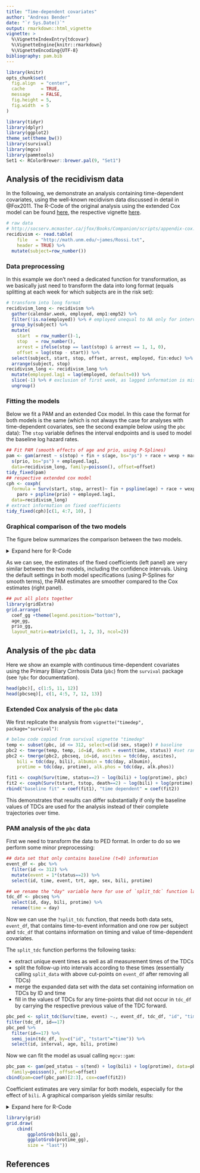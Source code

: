 ```yaml
---
title: "Time-dependent covariates"
author: "Andreas Bender"
date: "`r Sys.Date()`"
output: rmarkdown::html_vignette
vignette: >
  %\VignetteIndexEntry{tdcovar}
  %\VignetteEngine{knitr::rmarkdown}
  %\VignetteEncoding{UTF-8}
bibliography: pam.bib
---
```


```r
library(knitr)
opts_chunk$set(
  fig.align  = "center",
  cache      = TRUE,
  message    = FALSE,
  fig.height = 5,
  fig.width  = 5
)
```

```r
library(tidyr)
library(dplyr)
library(ggplot2)
theme_set(theme_bw())
library(survival)
library(mgcv)
library(pammtools)
Set1 <- RColorBrewer::brewer.pal(9, "Set1")
```

## Analysis of the recidivism data

In the following, we demonstrate an analysis containing time-dependent covariates,
using the well-known recidivism data discussed in detail in @Fox2011.
The R-Code of the original analysis using the extended Cox model can be found
[here](http://socserv.mcmaster.ca/jfox/Books/Companion/scripts/appendix-cox.R),
the respective vignette [here](https://socserv.socsci.mcmaster.ca/jfox/Books/Companion-1E/appendix-cox-regression.pdf).

```r
# raw data
# http://socserv.mcmaster.ca/jfox/Books/Companion/scripts/appendix-cox.R
recidivism <- read.table(
    file   = "http://math.unm.edu/~james/Rossi.txt",
    header = TRUE) %>%
  mutate(subject=row_number())
```


### Data preprocessing

In this example we don't need a dedicated function for transformation,
as we basically just need to transform the data into long format (equals
splitting at each week for which subjects are in the risk set):

```r
# transform into long format
recidivism_long <- recidivism %>%
  gather(calendar.week, employed, emp1:emp52) %>%
  filter(!is.na(employed)) %>% # employed unequal to NA only for intervals under risk
  group_by(subject) %>%
  mutate(
    start  = row_number()-1,
    stop   = row_number(),
    arrest = ifelse(stop == last(stop) & arrest == 1, 1, 0),
    offset = log(stop - start)) %>%
  select(subject, start, stop, offset, arrest, employed, fin:educ) %>%
  arrange(subject, stop)
recidivism_long <- recidivism_long %>%
  mutate(employed.lag1 = lag(employed, default=0)) %>%
  slice(-1) %>% # exclusion of first week, as lagged information is missing
  ungroup()
```


### Fitting the models

Below we fit a PAM and an extended Cox model. In this case the format for
both models is the same (which is not always the case for analyses with
time-dependent covariates, see the second example below using the `pbc` data):
The `stop` variable defines the interval endpoints and is used to model
the baseline log hazard rates.

```r
## Fit PAM (smooth effects of age and prio, using P-Splines)
pam <- gam(arrest ~ s(stop) + fin + s(age, bs="ps") + race + wexp + mar + paro +
  s(prio, bs="ps") + employed.lag1,
  data=recidivism_long, family=poisson(), offset=offset)
tidy_fixed(pam)
## respective extended cox model
cph <- coxph(
  formula = Surv(start, stop, arrest)~ fin + pspline(age) + race + wexp + mar +
    paro + pspline(prio) + employed.lag1,
  data=recidivism_long)
# extract information on fixed coefficients
tidy_fixed(cph)[c(1, 4:7, 10), ]
```

### Graphical comparison of the two models
The figure below summarizes the comparison between the two models.

<details>
<summary>Expand here for R-Code</summary>

```r
all_eff <- purrr::map_df(
  list(
    tidy_fixed(pam),
   	tidy_fixed(cph)[-c(2:3, 8:9), ]),
  bind_rows, .id="Model") %>%
  mutate(Model = factor(Model, levels=2:1, labels=c("Cox-PH", "PAM")))

## plot of fixed coefficients
coef_gg <- ggplot(all_eff, aes(x=variable, y=coef, ymin=lower, ymax=upper)) +
  geom_hline(yintercept = 0, lty=3) +
  geom_pointrange(aes(col=factor(Model), shape=factor(Model)),
    position=position_dodge(width=0.5)) +
  scale_colour_manual(
    name   = "Method",
    values = c(1, Set1[1]),
    limits = rev(levels(all_eff$Model))) +
  scale_shape_manual(
    name   = "Method",
    values = c(19, 15),
    limits = rev(levels(all_eff$Model))) +
  coord_flip(ylim=range(-1.5, 1)) +
  ylab(expression(hat(beta)%+-% 1.96 %.% SE)) +
  xlab("")

## to visualize smooth effect of age, create data set where all covariates are
## fixed to mean values except for age, which varies between min and max
## (n = 100)
age_df <- recidivism_long %>% make_newdata(expand="age", n=100)

## add information on contribution of age to linear predictor (partial effect of age)
age_df <- age_df %>%
  add_term(pam, term="age") %>%
  mutate(cphfit = predict(object=cph, ., type="terms")[,"pspline(age)"])

## prep plot object for smooth effects
smooth_gg <- ggplot(age_df, aes(y=fit)) +
	geom_line(aes(col="PAM")) +
	geom_ribbon(aes(ymin=low, ymax=high), alpha=0.3) +
	geom_line(aes(y=cphfit, col="Cox-PH")) +
	scale_colour_manual(name="Method", values=c("#E41A1C", "#000000")) +
  ylab(expression(hat(f)(x))) + theme(legend.position="none")

## plot of the age effect
age_gg <- smooth_gg + aes(x=age) +
  xlab("Age")


## same as "age"" for "prio" variable
prio_df <- recidivism_long %>% make_newdata(expand="prio", n=100)
prio_df <- prio_df %>%
  add_term(pam, term="prio") %>%
  mutate(cphfit = predict(object=cph, ., type="terms")[,7])

## plot of the prio effect
prio_gg <- smooth_gg %+% prio_df + aes(x=prio) +
  xlab("Number of prior convictions")
```

</details>

As we can see, the estimates of the fixed coefficients (left panel) are
very similar between the two models, including the confidence intervals.
Using the default settings in both model specifications (using P-Splines
for smooth terms), the PAM estimates are smoother compared to the Cox
estimates (right panel).

```r
## put all plots together
library(gridExtra)
grid.arrange(
  coef_gg +theme(legend.position="bottom"),
  age_gg,
  prio_gg,
  layout_matrix=matrix(c(1, 1, 2, 3), ncol=2))
```


## Analysis of the `pbc` data

Here we show an example with continuous time-dependent covariates using the
Primary Biliary Cirrhosis Data (`pbc`) from the `survival` package (see
`?pbc` for documentation).

```r
head(pbc)[, c(1:5, 11, 12)]
head(pbcseq)[, c(1, 4:5, 7, 12, 13)]
```

### Extended Cox analysis of the `pbc` data
We first replicate the analysis from `vignette("timedep", package="survival")`:

```r
# below code copied from survival vignette "timedep"
temp <- subset(pbc, id <= 312, select=c(id:sex, stage)) # baseline
pbc2 <- tmerge(temp, temp, id=id, death = event(time, status)) #set range
pbc2 <- tmerge(pbc2, pbcseq, id=id, ascites = tdc(day, ascites),
    bili = tdc(day, bili), albumin = tdc(day, albumin),
    protime = tdc(day, protime), alk.phos = tdc(day, alk.phos))

fit1 <- coxph(Surv(time, status==2) ~ log(bili) + log(protime), pbc)
fit2 <- coxph(Surv(tstart, tstop, death==2) ~ log(bili) + log(protime), pbc2)
rbind("baseline fit" = coef(fit1), "time dependent" = coef(fit2))
```

This demonstrates that results can differ substantially if only the
baseline values of TDCs are used for the analysis instead of their complete trajectories over time.


### PAM analysis of the `pbc` data

First we need to transform the data to PED format. In order to do so we
perform some minor preprocessing:

```r
## data set that only contains baseline (t=0) information
event_df <- pbc %>%
  filter(id <= 312) %>%
  mutate(event = 1*(status==2)) %>%
  select(id, time, event, trt, age, sex, bili, protime)

## we rename the "day" variable here for use of `split_tdc` function later
tdc_df <- pbcseq %>%
  select(id, day, bili, protime) %>%
  rename(time = day)
```

Now we can use the `?split_tdc` function, that needs both data sets,
`event_df`, that contains time-to-event information and one row per subject and
`tdc_df` that contains information on timing and value of time-dependent
covariates.

The `split_tdc` function performs the following tasks:

  - extract unique event times as well as all measurement times of the TDCs
  - split the follow-up into intervals according to these times (essentially calling
  `split_data` with above cut-points on `event_df` after removing all TDCs)
  - merge the expanded data set with the data set containing information
  on TDCs by ID and time
  - fill in the values of TDCs for any time-points that did not occur in `tdc_df` by
  carrying the respective previous value of the TDC forward.

```r
pbc_ped <- split_tdc(Surv(time, event) ~., event_df, tdc_df, "id", "time", "status")
filter(tdc_df, id==17)
pbc_ped %>%
  filter(id==17) %>%
  semi_join(tdc_df, by=c("id", "tstart"="time")) %>%
  select(id, interval, age, bili, protime)
```


Now we can fit the model as usual calling `mgcv::gam`:

```r
pbc_pam <- gam(ped_status ~ s(tend) + log(bili) + log(protime), data=pbc_ped,
  family=poisson(), offset=offset)
cbind(pam=coef(pbc_pam)[2:3], cox=coef(fit2))
```

Coefficient estimates are very similar for both models, especially for the
effect of `bili`. A graphical comparison yields similar results:

<details>
  <summary>Expand here for R-Code</summary>

```r
## Effect of bilirubin
## note that we use relative = TRUE in the call to add_term, which calculates
## the relative risk change (x - \bar{x})'\beta for comparison with predict.coxph
## (see also Details section in ?predict.coxph)
bili_df <- pbc_ped %>% ungroup() %>%
  make_newdata(expand="bili", n = 100) %>%
  add_term(pbc_pam, term="bili", relative=TRUE) %>%
  mutate(cox = predict(fit2, ., type="term")[, "log(bili)"])

bili_gg <- ggplot(bili_df, aes(x=bili, y=fit)) +
    geom_line(aes(col="PAM")) +
    geom_ribbon(aes(ymin=low, ymax=high), alpha=0.2) +
    geom_line(aes(y=cox, col="Cox")) +
    scale_colour_manual(name="Method", values=c("#E41A1C", "#000000"))

## Effect of protime
protime_df <- pbc_ped %>% ungroup() %>%
  make_newdata(expand="protime", n = 100) %>%
  add_term(pbc_pam, term="protime", relative=TRUE) %>%
  mutate(cox = predict(fit2, ., type="term")[, "log(protime)"])

protime_gg <- ggplot(protime_df, aes(x=protime, y=fit)) +
    geom_line(aes(col="PAM")) +
    geom_ribbon(aes(ymin=low, ymax=high), alpha=0.2) +
    geom_line(aes(y=cox, col="Cox")) +
    scale_colour_manual(name="Method", values=c("#E41A1C", "#000000"))

## combine figures
library(grid)
grid.draw(
    cbind(
        ggplotGrob(bili_gg),
        ggplotGrob(protime_gg),
        size = "last"))
```
</details>

```r
library(grid)
grid.draw(
    cbind(
        ggplotGrob(bili_gg),
        ggplotGrob(protime_gg),
        size = "last"))
```


## References
